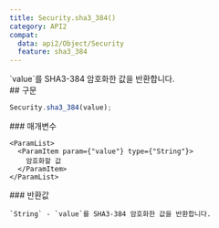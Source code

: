 ```yaml
---
title: Security.sha3_384()
category: API2
compat:
  data: api2/Object/Security
  feature: sha3_384
---
```


<Section>
  `value`를 SHA3-384 암호화한 값을 반환합니다.
</Section>
<Section>
  ## 구문

  ~~~js
  Security.sha3_384(value);
  ~~~

  <Section>
    ### 매개변수

    <ParamList>
      <ParamItem param={"value"} type={"String"}>
        암호화할 값
      </ParamItem>
    </ParamList>
  </Section>
  <Section>
    ### 반환값

    `String` - `value`를 SHA3-384 암호화한 값을 반환합니다.
  </Section>
</Section>